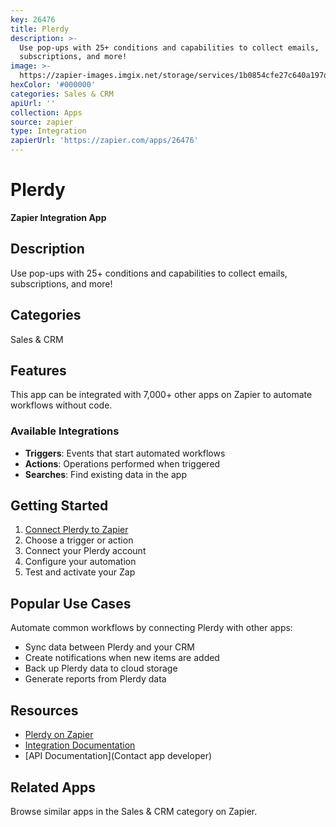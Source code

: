 ```yaml
---
key: 26476
title: Plerdy
description: >-
  Use pop-ups with 25+ conditions and capabilities to collect emails,
  subscriptions, and more!
image: >-
  https://zapier-images.imgix.net/storage/services/1b0854cfe27c640a197df5a1107ca836.png?auto=format%2Ccompress&ixlib=python-3.0.0&q=50
hexColor: '#000000'
categories: Sales & CRM
apiUrl: ''
collection: Apps
source: zapier
type: Integration
zapierUrl: 'https://zapier.com/apps/26476'
---
```

# Plerdy

**Zapier Integration App**

## Description

Use pop-ups with 25+ conditions and capabilities to collect emails, subscriptions, and more!

## Categories

Sales & CRM

## Features

This app can be integrated with 7,000+ other apps on Zapier to automate workflows without code.

### Available Integrations

- **Triggers**: Events that start automated workflows
- **Actions**: Operations performed when triggered
- **Searches**: Find existing data in the app

## Getting Started

1. [Connect Plerdy to Zapier](https://zapier.com/apps/26476)
2. Choose a trigger or action
3. Connect your Plerdy account
4. Configure your automation
5. Test and activate your Zap

## Popular Use Cases

Automate common workflows by connecting Plerdy with other apps:

- Sync data between Plerdy and your CRM
- Create notifications when new items are added
- Back up Plerdy data to cloud storage
- Generate reports from Plerdy data

## Resources

- [Plerdy on Zapier](https://zapier.com/apps/26476)
- [Integration Documentation](https://zapier.com/apps/26476/integrations)
- [API Documentation](Contact app developer)

## Related Apps

Browse similar apps in the Sales & CRM category on Zapier.
